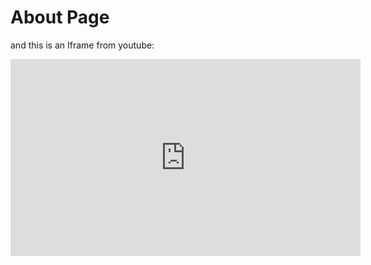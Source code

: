 # About Page

and this is an Iframe from youtube:
<iframe width="560" height="315" src="https://www.youtube.com/embed/3hdO5N1_-zE" title="YouTube video player" 
frameBorder="0" allow="accelerometer; autoplay; clipboard-write; encrypted-media; gyroscope; picture-in-picture" allowFullScreen></iframe>